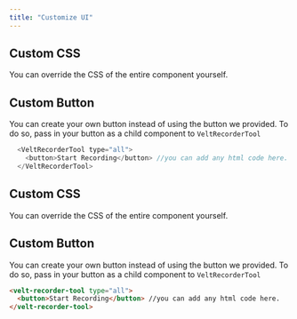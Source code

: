 ```yaml
---
title: "Customize UI"
---
```





<Tabs>
  <Tab title="React / Next.js">

## Custom CSS
You can override the CSS of the entire component yourself.

## Custom Button
You can create your own button instead of using the button we provided. To do so, pass in your button as a child component to `VeltRecorderTool`

```js
  <VeltRecorderTool type="all">
    <button>Start Recording</button> //you can add any html code here.
  </VeltRecorderTool>
```

  </Tab>



  <Tab title="HTML">

## Custom CSS
You can override the CSS of the entire component yourself.

## Custom Button
You can create your own button instead of using the button we provided. To do so, pass in your button as a child component to `VeltRecorderTool`

```html
<velt-recorder-tool type="all">
  <button>Start Recording</button> //you can add any html code here.
</velt-recorder-tool>
```

  </Tab>

</Tabs>

